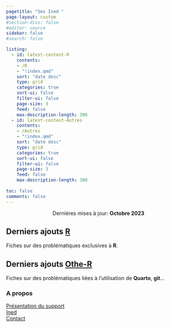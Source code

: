 ```yaml
---
pagetitle: "Sms Ined "
page-layout: custom
#section-divs: false
#editor: source
sidebar: false
#search: false

listing:
  - id: latest-content-R
    contents: 
    - /R
    - "!index.qmd"
    sort: "date desc"
    type: grid
    categories: true
    sort-ui: false
    filter-ui: false
    page-size: 3
    feed: false
    max-description-length: 300
  - id: latest-content-Autres
    contents: 
    - /Autres
    - "!index.qmd"
    sort: "date desc"
    type: grid
    categories: true
    sort-ui: false
    filter-ui: false
    page-size: 3
    feed: false
    max-description-length: 300
       
toc: false 
comments: false
---
```



<center>Dernières mises à jour: **Octobre 2023**</center>


<!-- Derniers ajouts R-->

::: {.content-container}
::: {.listing-block}
::: {.zoom-image}


# **Derniers ajouts [R](https://mthevenin.github.io/assistoolsms/R/)**

Fiches sur des problématiques exclusives à **R**.

::: {#latest-content-R}
:::

:::
:::
:::


<!-- Derniers ajouts Autres-->

::: {.content-container}
::: {.listing-block}
::: {.zoom-image}

# **Derniers ajouts [Othe-R](https://mthevenin.github.io/assistoolsms/Autres/)**

Fiches sur des problématiques liées à l'utilisation de **Quarto**, **git**...

::: {#latest-content-Autres}
:::

:::
:::
:::


::: {.footer-text}
::: {.footer-container .dark-background}
::: {.footer-block}
::: grid

::: {.g-col-12 .g-col-md-6}
### **A propos**
[Présentation du support](about.qmd)\
[Ined](https://www.ined.fr/)\
[Contact](mailto:marc.thevenin@ined.fr)
:::

::: {.g-col-12 .g-col-md-6}
### 

:::

:::
:::
:::
:::

